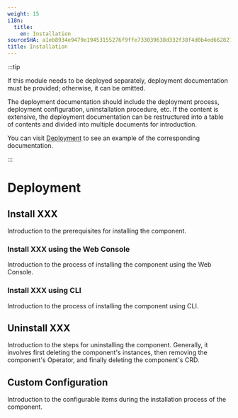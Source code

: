 ```yaml
---
weight: 15
i18n:
  title:
    en: Installation
sourceSHA: a1eb8934e9479e19453155276f9ffe733039638d332f38f4d0b4ed662827991d
title: Installation
---
```


:::tip

If this module needs to be deployed separately, deployment documentation must be provided; otherwise, it can be omitted.

The deployment documentation should include the deployment process, deployment configuration, uninstallation procedure, etc. If the content is extensive, the deployment documentation can be restructured into a table of contents and divided into multiple documents for introduction.

You can visit [Deployment](https://product-doc-guide.alauda.cn/template/installation/example.html) to see an example of the corresponding documentation.

:::

# Deployment

## Install XXX

Introduction to the prerequisites for installing the component.

### Install XXX using the Web Console

Introduction to the process of installing the component using the Web Console.

### Install XXX using CLI

Introduction to the process of installing the component using CLI.

## Uninstall XXX

Introduction to the steps for uninstalling the component. Generally, it involves first deleting the component's instances, then removing the component's Operator, and finally deleting the component's CRD.

## Custom Configuration

Introduction to the configurable items during the installation process of the component.
